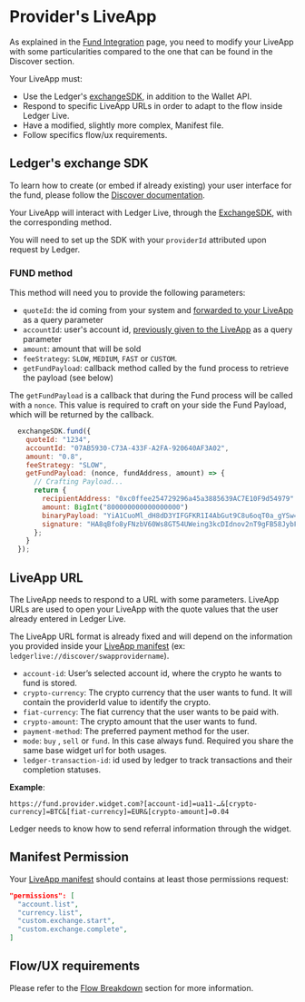 
# Provider's LiveApp

As explained in the [Fund Integration](../fund) page, you need to modify your LiveApp with some particularities compared to the one that can be found in the Discover section.

Your LiveApp must: 
  - Use the Ledger's [exchangeSDK](https://github.com/LedgerHQ/exchange-sdk), in addition to the Wallet API.
  - Respond to specific LiveApp URLs in order to adapt to the flow inside Ledger Live.
  - Have a modified, slightly more complex, Manifest file.
  - Follow specifics flow/ux requirements.


## Ledger's exchange SDK

To learn how to create (or embed if already existing) your user interface for the fund, please follow the [Discover documentation](../../discover).

Your LiveApp will interact with Ledger Live, through the [ExchangeSDK](https://github.com/LedgerHQ/exchange-sdk), with the corresponding method.

You will need to set up the SDK with your `providerId` attributed upon request by Ledger.

### FUND method

This method will need you to provide the following parameters:

* `quoteId`: the id coming from your system and [forwarded to your LiveApp](./providers-liveapp) as a query parameter
* `accountId`: user's account id, [previously given to the LiveApp](./providers-liveapp) as a query parameter
* `amount`: amount that will be sold
* `feeStrategy`: `SLOW`, `MEDIUM`, `FAST` or `CUSTOM`.
* `getFundPayload`: callback method called by the fund process to retrieve the payload (see below)

The `getFundPayload` is a callback that during the Fund process will be called with a `nonce`.
This value is required to craft on your side the Fund Payload, which will be returned by the callback.

```js copy
  exchangeSDK.fund({
    quoteId: "1234",
    accountId: "07AB5930-C73A-433F-A2FA-920640AF3A02",
    amount: "0.8",
    feeStrategy: "SLOW",
    getFundPayload: (nonce, fundAddress, amount) => {
      // Crafting Payload...
      return {
        recipientAddress: "0xc0ffee254729296a45a3885639AC7E10F9d54979"
        amount: BigInt("800000000000000000")
        binaryPayload: "YiA1CuoMl_dH8dD3YIFGFKR1I4AbGut9C8u6oqT0a_gYSw==",
        signature: "HA8qBfo8yFNzbV60Ws8GT54UWeing3kcDIdnov2nT9gFB58JybFE1sK0Ext3kARXhZ9J1sbltkBSeuzBdSkjVg==",
      };
    }
  });
```

## LiveApp URL

The LiveApp needs to respond to a URL with some parameters. LiveApp URLs are used to open your LiveApp with the quote values that the user already entered in Ledger Live.

The LiveApp URL format is already fixed and will depend on the information you provided inside your [LiveApp manifest](../../../../docs/discover/wallet-api/appendix/manifest) (ex: `ledgerlive://discover/swapprovidername`).


  * `account-id`: User’s selected account id, where the crypto he wants to fund is stored.
  * `crypto-currency`: The crypto currency that the user wants to fund. It will contain the providerId value to identify the crypto.
  * `fiat-currency`: The fiat currency that the user wants to be paid with.
  * `crypto-amount`: The crypto amount that the user wants to fund.
  * `payment-method`: The preferred payment method for the user.
  * `mode`: `buy` , `sell` or `fund`. In this case always fund. Required you share the same base widget url for both usages.
  * `ledger-transaction-id`: id used by ledger to track transactions and their completion statuses.

__Example__:
```
https://fund.provider.widget.com?[account-id]=ua11-…&[crypto-currency]=BTC&[fiat-currency]=EUR&[crypto-amount]=0.04
```

<Callout type="info" emoji="👉">
  Ledger needs to know how to send referral information through the widget.
</Callout>


## Manifest Permission
Your [LiveApp manifest](../../../../docs/discover/wallet-api/appendix/manifest) should contains at least those permissions request:
```json copy
"permissions": [
  "account.list",
  "currency.list",
  "custom.exchange.start", 
  "custom.exchange.complete",
]
```

## Flow/UX requirements

Please refer to the [Flow Breakdown](../swap/flow) section for more information. 